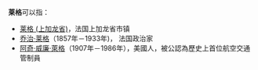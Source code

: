 '''莱格'''可以指：

*[[莱格_(上加龙省)|莱格 (上加龙省)]]，法国上加龙省市镇
*[[乔治·莱格|乔治·莱格]]（1857年－1933年)， 法国政治家
*[[阿奇·威廉·萊格|阿奇·威廉·萊格]]（1907年－1986年），美國人，被公認為歷史上首位航空交通管制員

{{Disambig|Cat=二字消歧义}}